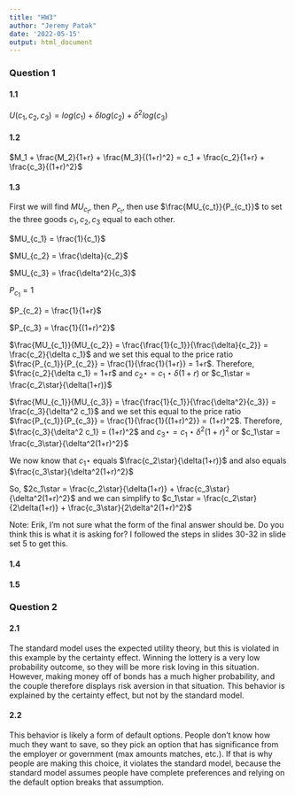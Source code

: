 ```yaml
---
title: "HW3"
author: "Jeremy Patak"
date: '2022-05-15'
output: html_document
---
```


### Question 1

#### 1.1
$U(c_1, c_2, c_3) = log(c_1) + \delta log(c_2) + \delta^2log(c_3)$

#### 1.2
$M_1 + \frac{M_2}{1+r} + \frac{M_3}{(1+r)^2} = c_1 + \frac{c_2}{1+r} + \frac{c_3}{(1+r)^2}$

#### 1.3
First we will find $MU_{c_t}$, then $P_{c_t}$, then use $\frac{MU_{c_t}}{P_{c_t}}$ to set the three goods $c_1, c_2, c_3$ equal to each other.

$MU_{c_1} = \frac{1}{c_1}$

$MU_{c_2} = \frac{\delta}{c_2}$

$MU_{c_3} = \frac{\delta^2}{c_3}$


$P_{c_1} = 1$

$P_{c_2} = \frac{1}{1+r}$

$P_{c_3} = \frac{1}{(1+r)^2}$


$\frac{MU_{c_1}}{MU_{c_2}} = \frac{\frac{1}{c_1}}{\frac{\delta}{c_2}} = \frac{c_2}{\delta c_1}$ and we set this equal to the price ratio $\frac{P_{c_1}}{P_{c_2}} = \frac{1}{\frac{1}{1+r}} = 1+r$. Therefore, $\frac{c_2}{\delta c_1} = 1+r$ and $c_2\star = c_1\star \delta(1+r)$ or $c_1\star = \frac{c_2\star}{\delta(1+r)}$

$\frac{MU_{c_1}}{MU_{c_3}} = \frac{\frac{1}{c_1}}{\frac{\delta^2}{c_3}} = \frac{c_3}{\delta^2 c_1}$ and we set this equal to the price ratio $\frac{P_{c_1}}{P_{c_3}} = \frac{1}{\frac{1}{(1+r)^2}} = (1+r)^2$. Therefore, $\frac{c_3}{\delta^2 c_1} = (1+r)^2$ and $c_3\star = c_1\star \delta^2(1+r)^2$ or $c_1\star = \frac{c_3\star}{\delta^2(1+r)^2}$

We now know that $c_1\star$ equals $\frac{c_2\star}{\delta(1+r)}$ and also equals $\frac{c_3\star}{\delta^2(1+r)^2}$

So, $2c_1\star = \frac{c_2\star}{\delta(1+r)} + \frac{c_3\star}{\delta^2(1+r)^2}$ and we can simplify to $c_1\star = \frac{c_2\star}{2\delta(1+r)} + \frac{c_3\star}{2\delta^2(1+r)^2}$

Note: Erik, I'm not sure what the form of the final answer should be. Do you think this is what it is asking for? 
I followed the steps in slides 30-32 in slide set 5 to get this.


#### 1.4

#### 1.5

### Question 2

#### 2.1
The standard model uses the expected utility theory, but this is violated in this example by the certainty effect. Winning the lottery is a very low probability outcome, so they will be more risk loving in this situation. However, making money off of bonds has a much higher probability, and the couple therefore displays risk aversion in that situation. This behavior is explained by the certainty effect, but not by the standard model.

#### 2.2
This behavior is likely a form of default options. People don't know how much they want to save, so they pick an option that has significance from the employer or government (max amounts matches, etc.). If that is why people are making this choice, it violates the standard model, because the standard model assumes people have complete preferences and relying on the default option breaks that assumption. 